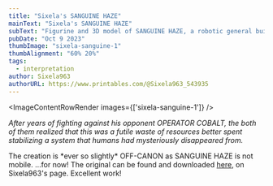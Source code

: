 ```yaml
---
title: "Sixela's SANGUINE HAZE"
mainText: "Sixela's SANGUINE HAZE"
subText: "Figurine and 3D model of SANGUINE HAZE, a robotic general built for an automated war that humans are no longer here to witness."
pubDate: "Oct 9 2023"
thumbImage: "sixela-sanguine-1"
thumbAlignment: "60% 20%"
tags:
  - interpretation
author: Sixela963
authorURL: https://www.printables.com/@Sixela963_543935
---
```



<ImageContentRowRender 
  images={['sixela-sanguine-1']}
/>

*After years of fighting against his opponent OPERATOR COBALT, the both of them realized that this was a futile waste of resources better spent stabilizing a system that humans had mysteriously disappeared from.*

<QuoteRow author={AuthorUniserve} >
The creation is *ever so slightly* OFF-CANON as SANGUINE HAZE is not mobile.
</QuoteRow>

<QuoteRow author={AuthorSanguineHaze} left >
...for now!
</QuoteRow>

<QuoteRow author={AuthorUniserve} >
The original can be found and downloaded <a href="https://www.printables.com/model/609288-sanguine-haze-cassette-futurism-robot" target="_blank">here</a>, on Sixela963's page. Excellent work!
</QuoteRow>